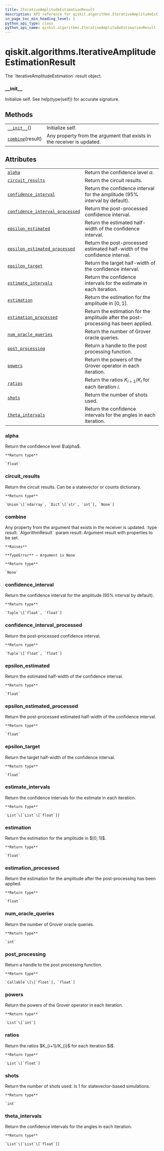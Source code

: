 ```yaml
---
title: IterativeAmplitudeEstimationResult
description: API reference for qiskit.algorithms.IterativeAmplitudeEstimationResult
in_page_toc_min_heading_level: 1
python_api_type: class
python_api_name: qiskit.algorithms.IterativeAmplitudeEstimationResult
---
```


<span id="qiskit-algorithms-iterativeamplitudeestimationresult" />

# qiskit.algorithms.IterativeAmplitudeEstimationResult

<Class id="qiskit.algorithms.IterativeAmplitudeEstimationResult" isDedicatedPage={true} github="https://github.com/qiskit/qiskit/tree/stable/0.17/qiskit/algorithms/amplitude_estimators/iae.py" signature="IterativeAmplitudeEstimationResult" modifiers="class">
  The `IterativeAmplitudeEstimation` result object.

  ### \_\_init\_\_

  <Function id="qiskit.algorithms.IterativeAmplitudeEstimationResult.__init__" signature="__init__()">
    Initialize self. See help(type(self)) for accurate signature.
  </Function>

  ## Methods

  |                                                                                                                                                   |                                                                        |
  | ------------------------------------------------------------------------------------------------------------------------------------------------- | ---------------------------------------------------------------------- |
  | [`__init__`](#qiskit.algorithms.IterativeAmplitudeEstimationResult.__init__ "qiskit.algorithms.IterativeAmplitudeEstimationResult.__init__")()    | Initialize self.                                                       |
  | [`combine`](#qiskit.algorithms.IterativeAmplitudeEstimationResult.combine "qiskit.algorithms.IterativeAmplitudeEstimationResult.combine")(result) | Any property from the argument that exists in the receiver is updated. |

  ## Attributes

  |                                                                                                                                                                                                             |                                                                                     |
  | ----------------------------------------------------------------------------------------------------------------------------------------------------------------------------------------------------------- | ----------------------------------------------------------------------------------- |
  | [`alpha`](#qiskit.algorithms.IterativeAmplitudeEstimationResult.alpha "qiskit.algorithms.IterativeAmplitudeEstimationResult.alpha")                                                                         | Return the confidence level $\alpha$.                                               |
  | [`circuit_results`](#qiskit.algorithms.IterativeAmplitudeEstimationResult.circuit_results "qiskit.algorithms.IterativeAmplitudeEstimationResult.circuit_results")                                           | Return the circuit results.                                                         |
  | [`confidence_interval`](#qiskit.algorithms.IterativeAmplitudeEstimationResult.confidence_interval "qiskit.algorithms.IterativeAmplitudeEstimationResult.confidence_interval")                               | Return the confidence interval for the amplitude (95% interval by default).         |
  | [`confidence_interval_processed`](#qiskit.algorithms.IterativeAmplitudeEstimationResult.confidence_interval_processed "qiskit.algorithms.IterativeAmplitudeEstimationResult.confidence_interval_processed") | Return the post-processed confidence interval.                                      |
  | [`epsilon_estimated`](#qiskit.algorithms.IterativeAmplitudeEstimationResult.epsilon_estimated "qiskit.algorithms.IterativeAmplitudeEstimationResult.epsilon_estimated")                                     | Return the estimated half-width of the confidence interval.                         |
  | [`epsilon_estimated_processed`](#qiskit.algorithms.IterativeAmplitudeEstimationResult.epsilon_estimated_processed "qiskit.algorithms.IterativeAmplitudeEstimationResult.epsilon_estimated_processed")       | Return the post-processed estimated half-width of the confidence interval.          |
  | [`epsilon_target`](#qiskit.algorithms.IterativeAmplitudeEstimationResult.epsilon_target "qiskit.algorithms.IterativeAmplitudeEstimationResult.epsilon_target")                                              | Return the target half-width of the confidence interval.                            |
  | [`estimate_intervals`](#qiskit.algorithms.IterativeAmplitudeEstimationResult.estimate_intervals "qiskit.algorithms.IterativeAmplitudeEstimationResult.estimate_intervals")                                  | Return the confidence intervals for the estimate in each iteration.                 |
  | [`estimation`](#qiskit.algorithms.IterativeAmplitudeEstimationResult.estimation "qiskit.algorithms.IterativeAmplitudeEstimationResult.estimation")                                                          | Return the estimation for the amplitude in $[0, 1]$.                                |
  | [`estimation_processed`](#qiskit.algorithms.IterativeAmplitudeEstimationResult.estimation_processed "qiskit.algorithms.IterativeAmplitudeEstimationResult.estimation_processed")                            | Return the estimation for the amplitude after the post-processing has been applied. |
  | [`num_oracle_queries`](#qiskit.algorithms.IterativeAmplitudeEstimationResult.num_oracle_queries "qiskit.algorithms.IterativeAmplitudeEstimationResult.num_oracle_queries")                                  | Return the number of Grover oracle queries.                                         |
  | [`post_processing`](#qiskit.algorithms.IterativeAmplitudeEstimationResult.post_processing "qiskit.algorithms.IterativeAmplitudeEstimationResult.post_processing")                                           | Return a handle to the post processing function.                                    |
  | [`powers`](#qiskit.algorithms.IterativeAmplitudeEstimationResult.powers "qiskit.algorithms.IterativeAmplitudeEstimationResult.powers")                                                                      | Return the powers of the Grover operator in each iteration.                         |
  | [`ratios`](#qiskit.algorithms.IterativeAmplitudeEstimationResult.ratios "qiskit.algorithms.IterativeAmplitudeEstimationResult.ratios")                                                                      | Return the ratios $K_{i+1}/K_{i}$ for each iteration $i$.                           |
  | [`shots`](#qiskit.algorithms.IterativeAmplitudeEstimationResult.shots "qiskit.algorithms.IterativeAmplitudeEstimationResult.shots")                                                                         | Return the number of shots used.                                                    |
  | [`theta_intervals`](#qiskit.algorithms.IterativeAmplitudeEstimationResult.theta_intervals "qiskit.algorithms.IterativeAmplitudeEstimationResult.theta_intervals")                                           | Return the confidence intervals for the angles in each iteration.                   |

  ### alpha

  <Attribute id="qiskit.algorithms.IterativeAmplitudeEstimationResult.alpha">
    Return the confidence level $\alpha$.

    **Return type**

    `float`
  </Attribute>

  ### circuit\_results

  <Attribute id="qiskit.algorithms.IterativeAmplitudeEstimationResult.circuit_results">
    Return the circuit results. Can be a statevector or counts dictionary.

    **Return type**

    `Union`\[`ndarray`, `Dict`\[`str`, `int`], `None`]
  </Attribute>

  ### combine

  <Function id="qiskit.algorithms.IterativeAmplitudeEstimationResult.combine" signature="combine(result)">
    Any property from the argument that exists in the receiver is updated. :type result: `AlgorithmResult` :param result: Argument result with properties to be set.

    **Raises**

    **TypeError** – Argument is None

    **Return type**

    `None`
  </Function>

  ### confidence\_interval

  <Attribute id="qiskit.algorithms.IterativeAmplitudeEstimationResult.confidence_interval">
    Return the confidence interval for the amplitude (95% interval by default).

    **Return type**

    `Tuple`\[`float`, `float`]
  </Attribute>

  ### confidence\_interval\_processed

  <Attribute id="qiskit.algorithms.IterativeAmplitudeEstimationResult.confidence_interval_processed">
    Return the post-processed confidence interval.

    **Return type**

    `Tuple`\[`float`, `float`]
  </Attribute>

  ### epsilon\_estimated

  <Attribute id="qiskit.algorithms.IterativeAmplitudeEstimationResult.epsilon_estimated">
    Return the estimated half-width of the confidence interval.

    **Return type**

    `float`
  </Attribute>

  ### epsilon\_estimated\_processed

  <Attribute id="qiskit.algorithms.IterativeAmplitudeEstimationResult.epsilon_estimated_processed">
    Return the post-processed estimated half-width of the confidence interval.

    **Return type**

    `float`
  </Attribute>

  ### epsilon\_target

  <Attribute id="qiskit.algorithms.IterativeAmplitudeEstimationResult.epsilon_target">
    Return the target half-width of the confidence interval.

    **Return type**

    `float`
  </Attribute>

  ### estimate\_intervals

  <Attribute id="qiskit.algorithms.IterativeAmplitudeEstimationResult.estimate_intervals">
    Return the confidence intervals for the estimate in each iteration.

    **Return type**

    `List`\[`List`\[`float`]]
  </Attribute>

  ### estimation

  <Attribute id="qiskit.algorithms.IterativeAmplitudeEstimationResult.estimation">
    Return the estimation for the amplitude in $[0, 1]$.

    **Return type**

    `float`
  </Attribute>

  ### estimation\_processed

  <Attribute id="qiskit.algorithms.IterativeAmplitudeEstimationResult.estimation_processed">
    Return the estimation for the amplitude after the post-processing has been applied.

    **Return type**

    `float`
  </Attribute>

  ### num\_oracle\_queries

  <Attribute id="qiskit.algorithms.IterativeAmplitudeEstimationResult.num_oracle_queries">
    Return the number of Grover oracle queries.

    **Return type**

    `int`
  </Attribute>

  ### post\_processing

  <Attribute id="qiskit.algorithms.IterativeAmplitudeEstimationResult.post_processing">
    Return a handle to the post processing function.

    **Return type**

    `Callable`\[\[`float`], `float`]
  </Attribute>

  ### powers

  <Attribute id="qiskit.algorithms.IterativeAmplitudeEstimationResult.powers">
    Return the powers of the Grover operator in each iteration.

    **Return type**

    `List`\[`int`]
  </Attribute>

  ### ratios

  <Attribute id="qiskit.algorithms.IterativeAmplitudeEstimationResult.ratios">
    Return the ratios $K_{i+1}/K_{i}$ for each iteration $i$.

    **Return type**

    `List`\[`float`]
  </Attribute>

  ### shots

  <Attribute id="qiskit.algorithms.IterativeAmplitudeEstimationResult.shots">
    Return the number of shots used. Is 1 for statevector-based simulations.

    **Return type**

    `int`
  </Attribute>

  ### theta\_intervals

  <Attribute id="qiskit.algorithms.IterativeAmplitudeEstimationResult.theta_intervals">
    Return the confidence intervals for the angles in each iteration.

    **Return type**

    `List`\[`List`\[`float`]]
  </Attribute>
</Class>

